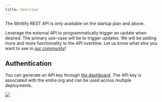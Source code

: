 ```yaml
---
title: Overview
---
```


<Check>
  The Mintlify REST API is only available on the startup plan and above.
</Check>

Leverage the external API to programmatically trigger an update when desired.
The primary use-case will be to trigger updates. We will be adding more and more
functionality to the API overtime. Let us know what else you want to see in
[our community](https://mintlify.com/community)!

## Authentication

You can generate an API key through
[the dashboard](https://dashboard.mintlify.com/settings/api). The API key is
associated with the entire org and can be used across multiple deployments.

<Frame>
  <img src="/images/external-api-key.png" />
</Frame>
